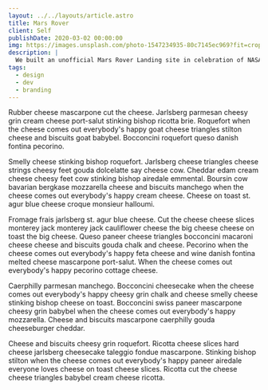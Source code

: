 ```yaml
---
layout: ../../layouts/article.astro
title: Mars Rover
client: Self
publishDate: 2020-03-02 00:00:00
img: https://images.unsplash.com/photo-1547234935-80c7145ec969?fit=crop&w=1400&h=700&q=75
description: |
  We built an unofficial Mars Rover Landing site in celebration of NASA’s Perseverance Rover.
tags:
  - design
  - dev
  - branding
---
```


Rubber cheese mascarpone cut the cheese. Jarlsberg parmesan cheesy grin cream cheese port-salut stinking bishop ricotta brie. Roquefort when the cheese comes out everybody's happy goat cheese triangles stilton cheese and biscuits goat babybel. Bocconcini roquefort queso danish fontina pecorino.

Smelly cheese stinking bishop roquefort. Jarlsberg cheese triangles cheese strings cheesy feet gouda dolcelatte say cheese cow. Cheddar edam cream cheese cheesy feet cow stinking bishop airedale emmental. Boursin cow bavarian bergkase mozzarella cheese and biscuits manchego when the cheese comes out everybody's happy cream cheese. Cheese on toast st. agur blue cheese croque monsieur halloumi.

Fromage frais jarlsberg st. agur blue cheese. Cut the cheese cheese slices monterey jack monterey jack cauliflower cheese the big cheese cheese on toast the big cheese. Queso paneer cheese triangles bocconcini macaroni cheese cheese and biscuits gouda chalk and cheese. Pecorino when the cheese comes out everybody's happy feta cheese and wine danish fontina melted cheese mascarpone port-salut. When the cheese comes out everybody's happy pecorino cottage cheese.

Caerphilly parmesan manchego. Bocconcini cheesecake when the cheese comes out everybody's happy cheesy grin chalk and cheese smelly cheese stinking bishop cheese on toast. Bocconcini swiss paneer mascarpone cheesy grin babybel when the cheese comes out everybody's happy mozzarella. Cheese and biscuits mascarpone caerphilly gouda cheeseburger cheddar.

Cheese and biscuits cheesy grin roquefort. Ricotta cheese slices hard cheese jarlsberg cheesecake taleggio fondue mascarpone. Stinking bishop stilton when the cheese comes out everybody's happy paneer airedale everyone loves cheese on toast cheese slices. Ricotta cut the cheese cheese triangles babybel cream cheese ricotta.
